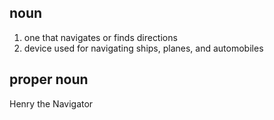 ==noun==

#one that navigates or finds directions
#device used for navigating ships, planes, and automobiles

==proper noun==

Henry the Navigator